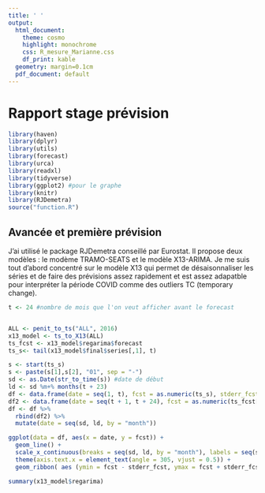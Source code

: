 ```yaml
---
title: ' '
output:
  html_document:
    theme: cosmo
    highlight: monochrome
    css: R_mesure_Marianne.css
    df_print: kable
  geometry: margin=0.1cm
  pdf_document: default
---
```

# Rapport stage prévision 


```r
library(haven)
library(dplyr)
library(utils)
library(forecast)
library(urca)
library(readxl)
library(tidyverse)
library(ggplot2) #pour le graphe
library(knitr)
library(RJDemetra)
source("function.R")
```

## Avancée et première prévision

J'ai utilisé le package RJDemetra conseillé par Eurostat. Il propose deux modèles : le modème TRAMO-SEATS et le modèle X13-ARIMA. Je me suis tout d'abord concentré sur le modèle X13 qui permet de désaisonnaliser les séries et de faire des prévisions assez rapidement et est assez adapatble pour interpréter la période COVID comme des outliers TC (temporary change). 




```r
t <- 24 #nombre de mois que l'on veut afficher avant le forecast


ALL <- penit_to_ts("ALL", 2016)
x13_model <- ts_to_X13(ALL)
ts_fcst <- x13_model$regarima$forecast
ts_s<- tail(x13_model$final$series[,1], t)

s <- start(ts_s)
s <- paste(s[1],s[2], "01", sep = "-")
sd <- as.Date(str_to_time(s)) #date de début
ld <- sd %m+% months(t + 23)
df <- data.frame(date = seq(1, t), fcst = as.numeric(ts_s), stderr_fcst = NA) 
df2 <- data.frame(date = seq(t + 1, t + 24), fcst = as.numeric(ts_fcst[,1]), stderr_fcst = as.numeric(ts_fcst[,2]))
df <- df %>%
  rbind(df2) %>%
  mutate(date = seq(sd, ld, by = "month"))

ggplot(data = df, aes(x = date, y = fcst)) + 
  geom_line() + 
  scale_x_continuous(breaks = seq(sd, ld, by = "month"), labels = seq(sd, ld, by = "month")) +
  theme(axis.text.x = element_text(angle = 305, vjust = 0.5)) +
  geom_ribbon( aes (ymin = fcst - stderr_fcst, ymax = fcst + stderr_fcst), alpha = 0.2)

summary(x13_model$regarima)
```





